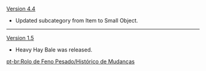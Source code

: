 {{Change History/Header}}
[[Version 4.4]]
* Updated subcategory from Item to Small Object.
----
[[Version 1.5]]
* Heavy Hay Bale was released.
<noinclude>
[[pt-br:Rolo de Feno Pesado/Histórico de Mudanças]]
</noinclude>